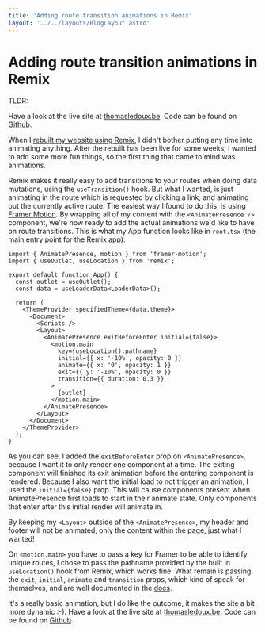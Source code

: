 ```yaml
---
title: 'Adding route transition animations in Remix'
layout: '../../layouts/BlogLayout.astro'
---
```


# Adding route transition animations in Remix

TLDR:

Have a look at the live site at [thomasledoux.be](https://www.thomasledoux.be). Code can be found on [Github](https://github.com/thomasledoux1/website-thomas-remix/blob/main/app/root.tsx).

When I [rebuilt my website using Remix](https://dev.to/thomasledoux1/migrating-my-portfolio-site-from-nextjs-to-remix-4g03), I didn't bother putting any time into animating anything.
After the rebuilt has been live for some weeks, I wanted to add some more fun things, so the first thing that came to mind was animations.

Remix makes it really easy to add transitions to your routes when doing data mutations, using the `useTransition()` hook. But what I wanted, is just animating in the route which is requested by clicking a link, and animating out the currently active route.
The easiest way I found to do this, is using [Framer Motion](https://www.framer.com/motion/). By wrapping all of my content with the `<AnimatePresence />` component, we're now ready to add the actual animations we'd like to have on route transitions.
This is what my App function looks like in `root.tsx` (the main entry point for the Remix app):

```tsx
import { AnimatePresence, motion } from 'framer-motion';
import { useOutlet, useLocation } from 'remix';

export default function App() {
  const outlet = useOutlet();
  const data = useLoaderData<LoaderData>();

  return (
    <ThemeProvider specifiedTheme={data.theme}>
      <Document>
        <Scripts />
        <Layout>
          <AnimatePresence exitBeforeEnter initial={false}>
            <motion.main
              key={useLocation().pathname}
              initial={{ x: '-10%', opacity: 0 }}
              animate={{ x: '0', opacity: 1 }}
              exit={{ y: '-10%', opacity: 0 }}
              transition={{ duration: 0.3 }}
            >
              {outlet}
            </motion.main>
          </AnimatePresence>
        </Layout>
      </Document>
    </ThemeProvider>
  );
}
```

As you can see, I added the `exitBeforeEnter` prop on `<AnimatePresence>`, because I want it to only render one component at a time. The exiting component will finished its exit animation before the entering component is rendered. Because I also want the initial load to not trigger an animation, I used the `initial={false}` prop. This will cause components present when AnimatePresence first loads to start in their animate state. Only components that enter after this initial render will animate in.

By keeping my `<Layout>` outside of the `<AnimatePresence>`, my header and footer will not be animated, only the content within the page, just what I wanted!

On `<motion.main>` you have to pass a key for Framer to be able to identify unique routes, I chose to pass the pathname provided by the built in `useLocation()` hook from Remix, which works fine.
What remain is passing the `exit`, `initial`, `animate` and `transition` props, which kind of speak for themselves, and are well documented in the [docs](https://www.framer.com/docs/component/).

It's a really basic animation, but I do like the outcome, it makes the site a bit more dynamic :-).
Have a look at the live site at [thomasledoux.be](https://www.thomasledoux.be). Code can be found on [Github](https://github.com/thomasledoux1/website-thomas-remix/blob/main/app/root.tsx).
